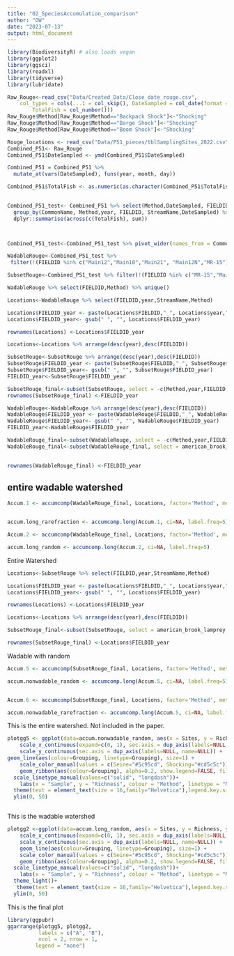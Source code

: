 ```yaml
---
title: "02_SpeciesAccumulation_comparison"
author: "OW"
date: "2023-07-13"
output: html_document
---
```


```r
library(BiodiversityR) # also loads vegan
library(ggplot2)
library(ggsci)
library(readxl)
library(tidyverse)
library(lubridate)

Raw_Rouge<-read_csv("Data/Created_Data/Close_date_rouge.csv", 
    col_types = cols(...1 = col_skip(), DateSampled = col_date(format = "%Y-%m-%d"), 
        TotalFish = col_number()))
Raw_Rouge$Method[Raw_Rouge$Method=="Backpack Shock"]<-"Shocking"
Raw_Rouge$Method[Raw_Rouge$Method=="Barge Shock"]<-"Shocking"
Raw_Rouge$Method[Raw_Rouge$Method=="Boom Shock"]<-"Shocking"

Rouge_locations <- read_csv("Data/P51_pieces/tblSamplingSites_2022.csv")
Combined_P51<- Raw_Rouge
Combined_P51$DateSampled <- ymd(Combined_P51$DateSampled)
```


```r
Combined_P51 = Combined_P51 %>%  
  mutate_at(vars(DateSampled), funs(year, month, day))

Combined_P51$TotalFish <- as.numeric(as.character(Combined_P51$TotalFish)) 

  
Combined_P51_test<- Combined_P51 %>% select(Method,DateSampled, FIELDID,StreamName,CommonName,TotalFish,year) %>%
  group_by(CommonName, Method,year, FIELDID, StreamName,DateSampled) %>%
  dplyr::summarise(across(c(TotalFish), sum))



Combined_P51_test<-Combined_P51_test %>% pivot_wider(names_from = CommonName, values_from = TotalFish) %>% dplyr::mutate(across(where(is.numeric), ~ ifelse(is.na(.), 0, .)))

```

```r
WadableRouge<-Combined_P51_test %>%
 filter(!(FIELDID %in% c("Main12","Main10","Main21", "Main12N","MR-15")))

SubsetRouge<-Combined_P51_test %>% filter(!(FIELDID %in% c("MR-15","Main21")))

```

```r
WadableRouge %>% select(FIELDID,Method) %>% unique()
```



```r
Locations<-WadableRouge %>% select(FIELDID,year,StreamName,Method)

Locations$FIELDID_year <- paste(Locations$FIELDID,"_", Locations$year,"_", Locations$Method)
Locations$FIELDID_year<- gsub(" ", "", Locations$FIELDID_year)

rownames(Locations) <-Locations$FIELDID_year

Locations<-Locations %>% arrange(desc(year),desc(FIELDID))
```

```r
SubsetRouge<-SubsetRouge %>% arrange(desc(year),desc(FIELDID))
SubsetRouge$FIELDID_year <- paste(SubsetRouge$FIELDID,"_", SubsetRouge$year,"_", SubsetRouge$Method)
SubsetRouge$FIELDID_year<- gsub(" ", "", SubsetRouge$FIELDID_year)
FIELDID_year<-SubsetRouge$FIELDID_year 

SubsetRouge_final<-subset(SubsetRouge, select = -c(Method,year,FIELDID,StreamName,FIELDID_year,DateSampled))
rownames(SubsetRouge_final) <-FIELDID_year
```
 
 
```r
WadableRouge<-WadableRouge %>% arrange(desc(year),desc(FIELDID))
WadableRouge$FIELDID_year <- paste(WadableRouge$FIELDID,"_", WadableRouge$year,"_", WadableRouge$Method)
WadableRouge$FIELDID_year<- gsub(" ", "", WadableRouge$FIELDID_year)
FIELDID_year<-WadableRouge$FIELDID_year 

WadableRouge_final<-subset(WadableRouge, select = -c(Method,year,FIELDID,StreamName,FIELDID_year,DateSampled))
WadableRouge_final<-subset(WadableRouge_final, select = american_brook_lamprey:yellow_perch)

 
rownames(WadableRouge_final) <-FIELDID_year
```
 
 
## entire wadable watershed ##
 
```r
Accum.1 <- accumcomp(WadableRouge_final, Locations, factor='Method', method='rarefaction')


accum.long_rarefraction <- accumcomp.long(Accum.1, ci=NA, label.freq=5)

Accum.2 <- accumcomp(WadableRouge_final, Locations, factor='Method', method='random')

accum.long_random <- accumcomp.long(Accum.2, ci=NA, label.freq=5)

```

Entire Watershed

```r
Locations<-SubsetRouge %>% select(FIELDID,year,StreamName,Method)

Locations$FIELDID_year <- paste(Locations$FIELDID,"_", Locations$year,"_", Locations$Method)
Locations$FIELDID_year<- gsub(" ", "", Locations$FIELDID_year)

rownames(Locations) <-Locations$FIELDID_year

Locations<-Locations %>% arrange(desc(year),desc(FIELDID))

SubsetRouge_final<-subset(SubsetRouge, select = american_brook_lamprey:yellow_perch)

rownames(SubsetRouge_final) <-Locations$FIELDID_year
```

Wadable with random
```r
Accum.5 <- accumcomp(SubsetRouge_final, Locations, factor='Method', method='random')

accum.nonwadable_random <- accumcomp.long(Accum.5, ci=NA, label.freq=5)


Accum.6 <- accumcomp(SubsetRouge_final, Locations, factor='Method', method='rarefaction')

accum.nonwadable_rarefraction <- accumcomp.long(Accum.5, ci=NA, label.freq=5)
```

This is the entire watershed. Not included in the paper. 
```r
plotgg5 <- ggplot(data=accum.nonwadable_random, aes(x = Sites, y = Richness, ymax = UPR, ymin = LWR)) + 
    scale_x_continuous(expand=c(0, 1), sec.axis = dup_axis(labels=NULL, name=NULL)) +
    scale_y_continuous(sec.axis = dup_axis(labels=NULL, name=NULL)) +
geom_line(aes(colour=Grouping, linetype=Grouping), size=1) +
    scale_color_manual(values = c(Seine="#5c95cd", Shocking="#cd5c5c"))+
    geom_ribbon(aes(colour=Grouping), alpha=0.2, show.legend=FALSE, fill="grey79") +
  scale_linetype_manual(values=c("solid", "longdash"))+
    labs(x = "Sample", y = "Richness", colour = "Method", linetype = "Method") +theme_light()+
  theme(text = element_text(size = 16,family="Helvetica"),legend.key.size = unit(.35,"cm"))+ 
  ylim(0, 50)



```

This is the wadable watershed
```r
plotgg2 <-ggplot(data=accum.long_random, aes(x = Sites, y = Richness, ymax = UPR, ymin = LWR)) + 
    scale_x_continuous(expand=c(0, 1), sec.axis = dup_axis(labels=NULL, name=NULL)) +
    scale_y_continuous(sec.axis = dup_axis(labels=NULL, name=NULL)) +
    geom_line(aes(colour=Grouping, linetype=Grouping), size=1) +
    scale_color_manual(values = c(Seine="#5c95cd", Shocking="#cd5c5c"))+
    geom_ribbon(aes(colour=Grouping), alpha=0.2, show.legend=FALSE, fill="grey79") +
  scale_linetype_manual(values=c("solid", "longdash"))+
    labs(x = "Sample", y = "Richness", colour = "Method", linetype = "Method")+
  theme_light()+
   theme(text = element_text(size = 16,family="Helvetica"),legend.key.size = unit(.35,"cm"))+ 
  ylim(0, 50)
```

This is the final plot
```r
library(ggpubr)
ggarrange(plotgg5, plotgg2, 
          labels = c("A", "B"),
          ncol = 2, nrow = 1,
         legend = "none")
```

